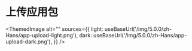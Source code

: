 # 上传应用包


<ThemedImage
  alt=""
  sources={{
    light: useBaseUrl('/img/5.0.0/zh-Hans/app-upload-light.png'),
    dark: useBaseUrl('/img/5.0.0/zh-Hans/app-upload-dark.png'),
  }}
/>
